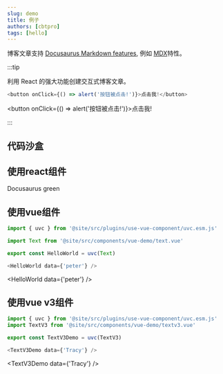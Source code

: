 ```yaml
---
slug: demo
title: 例子
authors: [cbtpro]
tags: [hello]
---
```


博客文章支持 [Docusaurus Markdown features](https://docusaurus.io/docs/markdown-features), 例如 [MDX](https://mdxjs.com/)特性。

:::tip

利用 React 的强大功能创建交互式博客文章。

```js
<button onClick={() => alert('按钮被点击!')}>点击我!</button>
```

<button onClick={() => alert('按钮被点击!')}>点击我!</button>

:::

## 代码沙盒


<PlaygroundCardsRow />


## 使用react组件

<Highlight color="#25c2a0">Docusaurus green</Highlight>

## 使用vue组件

```js
import { uvc } from '@site/src/plugins/use-vue-component/uvc.esm.js'

import Text from '@site/src/components/vue-demo/text.vue'

export const HelloWorld = uvc(Text)

<HelloWorld data={'peter'} />
```




<HelloWorld data={'peter'} />

## 使用vue v3组件

```js
import { uvc } from '@site/src/plugins/use-vue-component/uvc.esm.js'
import TextV3 from '@site/src/components/vue-demo/textv3.vue'

export const TextV3Demo = uvc(TextV3)

<TextV3Demo data={'Tracy'} />
```



<TextV3Demo data={'Tracy'} />
